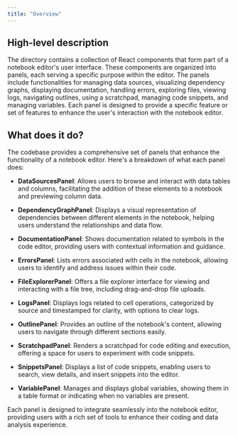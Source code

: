 ```yaml
---
title: "Overview"
---
```


## High-level description

The directory contains a collection of React components that form part of a notebook editor's user interface. These components are organized into panels, each serving a specific purpose within the editor. The panels include functionalities for managing data sources, visualizing dependency graphs, displaying documentation, handling errors, exploring files, viewing logs, navigating outlines, using a scratchpad, managing code snippets, and managing variables. Each panel is designed to provide a specific feature or set of features to enhance the user's interaction with the notebook editor.

## What does it do?

The codebase provides a comprehensive set of panels that enhance the functionality of a notebook editor. Here's a breakdown of what each panel does:

- **DataSourcesPanel**: Allows users to browse and interact with data tables and columns, facilitating the addition of these elements to a notebook and previewing column data.

- **DependencyGraphPanel**: Displays a visual representation of dependencies between different elements in the notebook, helping users understand the relationships and data flow.

- **DocumentationPanel**: Shows documentation related to symbols in the code editor, providing users with contextual information and guidance.

- **ErrorsPanel**: Lists errors associated with cells in the notebook, allowing users to identify and address issues within their code.

- **FileExplorerPanel**: Offers a file explorer interface for viewing and interacting with a file tree, including drag-and-drop file uploads.

- **LogsPanel**: Displays logs related to cell operations, categorized by source and timestamped for clarity, with options to clear logs.

- **OutlinePanel**: Provides an outline of the notebook's content, allowing users to navigate through different sections easily.

- **ScratchpadPanel**: Renders a scratchpad for code editing and execution, offering a space for users to experiment with code snippets.

- **SnippetsPanel**: Displays a list of code snippets, enabling users to search, view details, and insert snippets into the editor.

- **VariablePanel**: Manages and displays global variables, showing them in a table format or indicating when no variables are present.

Each panel is designed to integrate seamlessly into the notebook editor, providing users with a rich set of tools to enhance their coding and data analysis experience.